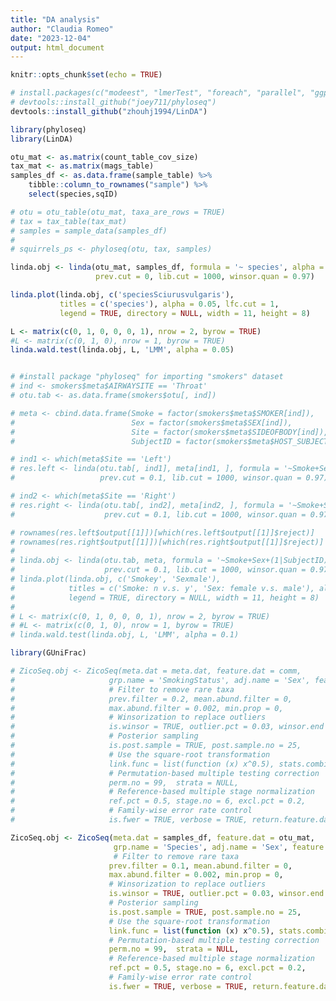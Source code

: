 ```yaml
---
title: "DA analysis"
author: "Claudia Romeo"
date: "2023-12-04"
output: html_document
---
```


```r
knitr::opts_chunk$set(echo = TRUE)
```

```r

# install.packages(c("modeest", "lmerTest", "foreach", "parallel", "ggplot2", "ggrepel"))
# devtools::install_github("joey711/phyloseq")
devtools::install_github("zhouhj1994/LinDA")

library(phyloseq)
library(LinDA)

```

```r

otu_mat <- as.matrix(count_table_cov_size)
tax_mat <- as.matrix(mags_table)
samples_df <- as.data.frame(sample_table) %>% 
    tibble::column_to_rownames("sample") %>%
    select(species,sqID)

# otu = otu_table(otu_mat, taxa_are_rows = TRUE)
# tax = tax_table(tax_mat)
# samples = sample_data(samples_df)
# 
# squirrels_ps <- phyloseq(otu, tax, samples)

```

```r

linda.obj <- linda(otu_mat, samples_df, formula = '~ species', alpha = 0.05,
                   prev.cut = 0, lib.cut = 1000, winsor.quan = 0.97)

linda.plot(linda.obj, c('speciesSciurusvulgaris'),
           titles = c('species'), alpha = 0.05, lfc.cut = 1,
           legend = TRUE, directory = NULL, width = 11, height = 8)

L <- matrix(c(0, 1, 0, 0, 0, 1), nrow = 2, byrow = TRUE)
#L <- matrix(c(0, 1, 0), nrow = 1, byrow = TRUE)
linda.wald.test(linda.obj, L, 'LMM', alpha = 0.05)


# #install package "phyloseq" for importing "smokers" dataset
# ind <- smokers$meta$AIRWAYSITE == 'Throat'
# otu.tab <- as.data.frame(smokers$otu[, ind])

# meta <- cbind.data.frame(Smoke = factor(smokers$meta$SMOKER[ind]),
#                          Sex = factor(smokers$meta$SEX[ind]),
#                          Site = factor(smokers$meta$SIDEOFBODY[ind]),
#                          SubjectID = factor(smokers$meta$HOST_SUBJECT_ID[ind]))

# ind1 <- which(meta$Site == 'Left')
# res.left <- linda(otu.tab[, ind1], meta[ind1, ], formula = '~Smoke+Sex', alpha = 0.1,
#                   prev.cut = 0.1, lib.cut = 1000, winsor.quan = 0.97)

# ind2 <- which(meta$Site == 'Right')
# res.right <- linda(otu.tab[, ind2], meta[ind2, ], formula = '~Smoke+Sex', alpha = 0.1,
#                    prev.cut = 0.1, lib.cut = 1000, winsor.quan = 0.97)

# rownames(res.left$output[[1]])[which(res.left$output[[1]]$reject)]
# rownames(res.right$output[[1]])[which(res.right$output[[1]]$reject)]
# 
# linda.obj <- linda(otu.tab, meta, formula = '~Smoke+Sex+(1|SubjectID)', alpha = 0.1,
#                    prev.cut = 0.1, lib.cut = 1000, winsor.quan = 0.97)
# linda.plot(linda.obj, c('Smokey', 'Sexmale'), 
#            titles = c('Smoke: n v.s. y', 'Sex: female v.s. male'), alpha = 0.1, lfc.cut = 1,
#            legend = TRUE, directory = NULL, width = 11, height = 8)
# 
# L <- matrix(c(0, 1, 0, 0, 0, 1), nrow = 2, byrow = TRUE)
# #L <- matrix(c(0, 1, 0), nrow = 1, byrow = TRUE)
# linda.wald.test(linda.obj, L, 'LMM', alpha = 0.1)


```
```r
library(GUniFrac)
```
```r
# ZicoSeq.obj <- ZicoSeq(meta.dat = meta.dat, feature.dat = comm, 
#                     grp.name = 'SmokingStatus', adj.name = 'Sex', feature.dat.type = "count",
#                     # Filter to remove rare taxa
#                     prev.filter = 0.2, mean.abund.filter = 0,  
#                     max.abund.filter = 0.002, min.prop = 0, 
#                     # Winsorization to replace outliers
#                     is.winsor = TRUE, outlier.pct = 0.03, winsor.end = 'top',
#                     # Posterior sampling 
#                     is.post.sample = TRUE, post.sample.no = 25, 
#                     # Use the square-root transformation
#                     link.func = list(function (x) x^0.5), stats.combine.func = max,
#                     # Permutation-based multiple testing correction
#                     perm.no = 99,  strata = NULL, 
#                     # Reference-based multiple stage normalization
#                     ref.pct = 0.5, stage.no = 6, excl.pct = 0.2,
#                     # Family-wise error rate control
#                     is.fwer = TRUE, verbose = TRUE, return.feature.dat = TRUE)

ZicoSeq.obj <- ZicoSeq(meta.dat = samples_df, feature.dat = otu_mat, 
                       grp.name = 'Species', adj.name = 'Sex', feature.dat.type = "count",
                       # Filter to remove rare taxa
                      prev.filter = 0.1, mean.abund.filter = 0,  
                      max.abund.filter = 0.002, min.prop = 0, 
                      # Winsorization to replace outliers
                      is.winsor = TRUE, outlier.pct = 0.03, winsor.end = 'top',
                      # Posterior sampling 
                      is.post.sample = TRUE, post.sample.no = 25, 
                      # Use the square-root transformation
                      link.func = list(function (x) x^0.5), stats.combine.func = max,
                      # Permutation-based multiple testing correction
                      perm.no = 99,  strata = NULL, 
                      # Reference-based multiple stage normalization
                      ref.pct = 0.5, stage.no = 6, excl.pct = 0.2,
                      # Family-wise error rate control
                      is.fwer = TRUE, verbose = TRUE, return.feature.dat = TRUE)
```

